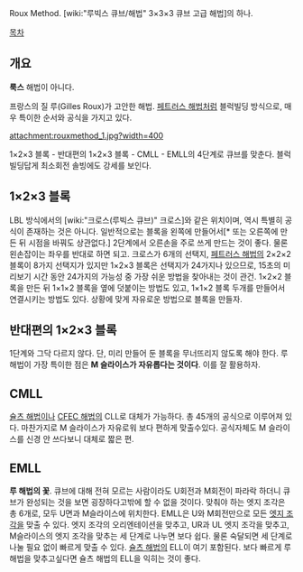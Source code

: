 Roux Method. [wiki:"루빅스 큐브/해법" 3×3×3 큐브 고급 해법]의 하나. 

[[목차]]
== 개요 ==
'''룩스''' 해법이 아니다. 

프랑스의 질 루(Gilles Roux)가 고안한 해법. [[페트러스 해법]]처럼 블럭빌딩 방식으로, 매우 특이한 순서와 공식을 가지고 있다. 

attachment:rouxmethod_1.jpg?width=400

1×2×3 블록 - 반대편의 1×2×3 블록 - CMLL - EMLL의 4단계로 큐브를 맞춘다. 
블럭빌딩답게 최소회전 솔빙에도 강세를 보인다. 

== 1×2×3 블록 ==
LBL 방식에서의 [wiki:"크로스(루빅스 큐브)" 크로스]와 같은 위치이며, 역시 특별히 공식이 존재하는 것은 아니다. 일반적으로는 블록을 왼쪽에 만들어서[* 또는 오른쪽에 만든 뒤 시점을 바꿔도 상관없다.] 2단계에서 오른손을 주로 쓰게 만드는 것이 좋다. 물론 왼손잡이는 좌우를 반대로 하면 되고. 
크로스가 6개의 선택지, [[페트러스 해법]]의 2×2×2 블록이 8가지 선택지가 있지만 1×2×3 블록은 선택지가 24가지나 있으므로, 15초의 미리보기 시간 동안 24가지의 가능성 중 가장 쉬운 방법을 찾아내는 것이 관건. 
1×2×2 블록을 만든 뒤 1×1×2 블록을 옆에 덧붙이는 방법도 있고, 1×1×2 블록 두개를 만들어서 연결시키는 방법도 있다. 상황에 맞게 자유로운 방법으로 블록을 만들자. 

== 반대편의 1×2×3 블록 ==
1단계와 그닥 다르지 않다. 단, 미리 만들어 둔 블록을 무너뜨리지 않도록 해야 한다. 
루 해법이 가장 특이한 점은 '''M 슬라이스가 자유롭다는 것이다'''. 이를 잘 활용하자. 

== CMLL ==
[[슐츠 해법]]이나 [[CFEC 해법]]의 CLL로 대체가 가능하다. 총 45개의 공식으로 이루어져 있다. 마찬가지로 M 슬라이스가 자유로워 보다 편하게 맞출수있다. 공식자체도 M 슬라이스를 신경 안 쓰다보니 대체로 짧은 편.

== EMLL ==
'''루 해법의 꽃'''. 큐브에 대해 전혀 모르는 사람이라도 U회전과 M회전이 파라락 하더니 큐브가 완성되는 것을 보면 굉장하다고밖에 할 수 없을 것이다. 
맞춰야 하는 엣지 조각은 총 6개로, 모두 U면과 M슬라이스에 위치한다. EMLL은 U와 M회전만으로 모든 [[엣지 조각]]을 맞출 수 있다. 
엣지 조각의 오리엔테이션을 맞추고, UR과 UL 엣지 조각을 맞추고, M슬라이스의 엣지 조각을 맞추는 세 단계로 나누면 보다 쉽다. 물론 숙달되면 세 단계로 나눌 필요 없이 빠르게 맞출 수 있다. [[슐츠 해법]]의 ELL이 여기 포함된다. 보다 빠르게 루 해법을 맞추고싶다면 슐츠 해법의 ELL을 익히는 것이 좋다.
